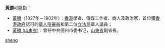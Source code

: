 '''黃勝'''可能指：
*[[黃勝|黃勝]]（1827年－1902年）：[[香港|香港]]學者、傳媒工作者、商人及政治家，首位獲[[香港政府|香港政府]]認可的[[華人|華人]][[陪審員|陪審員]]和第二位[[香港立法局|立法局]]華人議員；
*[[黃勝_(山東省)|黃勝 (山東省)]]：曾任中共德州市委书记，[[山東省|山東省]]副省長。

{{disambig}}

[[Category:二字黄姓人名消歧义|sheng]]